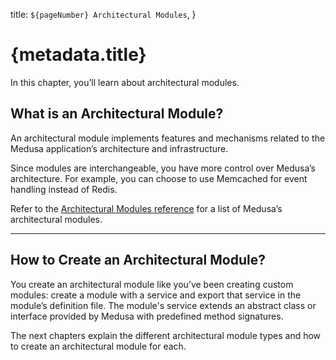   title: `${pageNumber} Architectural Modules`,
}

# {metadata.title}

In this chapter, you’ll learn about architectural modules.

## What is an Architectural Module?

An architectural module implements features and mechanisms related to the Medusa application’s architecture and infrastructure.

Since modules are interchangeable, you have more control over Medusa’s architecture. For example, you can choose to use Memcached for event handling instead of Redis.

<Note>

Refer to the [Architectural Modules reference](!resources!/architectural-modules) for a list of Medusa’s architectural modules.

</Note>

---

## How to Create an Architectural Module?

You create an architectural module like you’ve been creating custom modules: create a module with a service and export that service in the module’s definition file. The module's service extends an abstract class or interface provided by Medusa with predefined method signatures. 

The next chapters explain the different architectural module types and how to create an architectural module for each.
